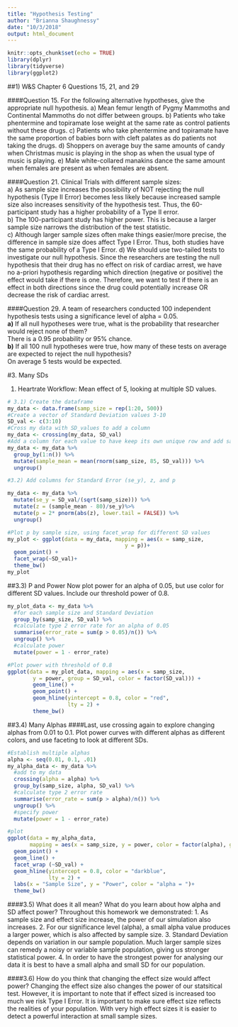 ```yaml
---
title: "Hypothesis Testing"
author: "Brianna Shaughnessy"
date: "10/3/2018"
output: html_document
---
```


```r
knitr::opts_chunk$set(echo = TRUE)
library(dplyr)
library(tidyverse)
library(ggplot2)
```

##1) W&S Chapter 6 Questions 15, 21, and 29

####Question 15. For the following alternative hypotheses, give the appropriate null hypothesis. 
a) Mean femur length of Pygmy Mammoths and Continental Mammoths do not differ between groups.
b) Patients who take phentermine and topiramate lose weight at the same rate as control patients without these drugs.
c) Patients who take phentermine and topiramate have the same proportion of babies born with cleft palates as do patients not taking the drugs.
d) Shoppers on average buy the same amounts of candy when Christmas music is playing in the shop as when the usual type of music is playing.
e) Male white-collared manakins dance the same amount when females are present as when females are absent. 

####Question 21. Clinical Trials with different sample sizes:  
a) As sample size increases the possibility of NOT rejecting the null hypothesis (Type II Error) becomes less likely because increased sample size also increases sensitivity of the hypothesis test. Thus, the 60-participant study has a higher probability of a Type II error.   
b) The 100-participant study has higher power. This is because a larger sample size narrows the distribution of the test statistic.  
c) Although larger sample sizes often make things easier/more precise, the difference in sample size does affect Type I Error. Thus, both studies have the same probability of a Type I Error. 
d) We should use two-tailed tests to investigate our null hypothesis. Since the researchers are testing the null hypothesis that their drug has no effect on risk of cardiac arrest, we have no a-priori hypothesis regarding which direction (negative or positive) the effect would take if there is one. Therefore, we want to test if there is an effect in both directions since the drug could potentially increase OR decrease the risk of cardiac arrest.

####Question 29. A team of researchers conducted 100 independent hypothesis tests using a significance level of alpha = 0.05.    
**a)** If all null hypotheses were true, what is the probability that researcher would reject none of them?  
There is a 0.95 probability or 95% chance.  
**b)** If all 100 null hypotheses were true, how many of these tests on average are expected to reject the null hypothesis?  
On average 5 tests would be expected.

#3. Many SDs

1. Heartrate Workflow: Mean effect of 5, looking at multiple SD values.

```r
# 3.1) Create the dataframe
my_data <- data.frame(samp_size = rep(1:20, 500))
#Create a vector of Standard Deviation values 3-10
SD_val <- c(3:10)
#Cross my data with SD_values to add a column
my_data <- crossing(my_data, SD_val)
#Add a column for each value to have keep its own unique row and add sample_mean
my_data <- my_data %>%
  group_by(1:n()) %>%
  mutate(sample_mean = mean(rnorm(samp_size, 85, SD_val))) %>%
  ungroup()

#3.2) Add columns for Standard Error (se_y), z, and p

my_data <- my_data %>%
  mutate(se_y = SD_val/(sqrt(samp_size))) %>%
  mutate(z = (sample_mean - 80)/se_y)%>%
  mutate(p = 2* pnorm(abs(z), lower.tail = FALSE)) %>%
  ungroup()

#Plot p by sample size, using facet_wrap for different SD values
my_plot <- ggplot(data = my_data, mapping = aes(x = samp_size,
                                     y = p))+
  geom_point() +
  facet_wrap(~SD_val)+
  theme_bw()
my_plot
```


##3.3) P and Power
Now plot power for an alpha of 0.05, but use color for different SD values. Include our threshold power of 0.8.

```r
my_plot_data <- my_data %>%
  #for each sample size and Standard Deviation 
  group_by(samp_size, SD_val) %>%
  #calculate type 2 error rate for an alpha of 0.05
  summarise(error_rate = sum(p > 0.05)/n()) %>%
  ungroup() %>%
  #calculate power
  mutate(power = 1 - error_rate)

#Plot power with threshold of 0.8
ggplot(data = my_plot_data, mapping = aes(x = samp_size, 
        y = power, group = SD_val, color = factor(SD_val))) + 
        geom_line() + 
        geom_point() + 
        geom_hline(yintercept = 0.8, color = "red", 
                   lty = 2) + 
        theme_bw()
```

##3.4) Many Alphas
####Last, use crossing again to explore changing alphas from 0.01 to 0.1. Plot power curves with different alphas as different colors, and use faceting to look at different SDs. 

```r
#Establish multiple alphas 
alpha <- seq(0.01, 0.1, .01)
my_alpha_data <- my_data %>%
  #add to my data
  crossing(alpha = alpha) %>%
  group_by(samp_size, alpha, SD_val) %>%
  #calculate type 2 error rate
  summarise(error_rate = sum(p > alpha)/n()) %>%
  ungroup() %>%
  #specify power
  mutate(power = 1 - error_rate)

#plot
ggplot(data = my_alpha_data, 
       mapping = aes(x = samp_size, y = power, color = factor(alpha), group = alpha)) + 
  geom_point() + 
  geom_line() + 
  facet_wrap (~SD_val) + 
  geom_hline(yintercept = 0.8, color = "darkblue", 
             lty = 2) + 
  labs(x = "Sample Size", y = "Power", color = "alpha = ")+
  theme_bw()

```

####3.5) What does it all mean? What do you learn about how alpha and SD affect power?
Throughout this homework we demonstrated:
1. As sample size and effect size increase, the power of our simulation also increases. 
2. For our significance level (alpha), a small alpha value produces a larger power, which is also affected by sample size.
3. Standard Deviation depends on variation in our sample population. Much larger sample sizes can remedy a noisy or variable sample population, giving us stronger statistical power. 
4. In order to have the strongest power for analysing our data it is best to have a small alpha and small SD for our population.

####3.6) How do you think that changing the effect size would affect power?
Changing the effect size also changes the power of our statsitical test. However, it is important to note that if effect sized is increased too much we risk Type I Error. It is important to make sure effect size reflects the realities of your population. With very high effect sizes it is easier to detect a powerful interaction at small sample sizes. 
